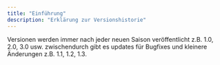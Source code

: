 ```yaml
---
title: "Einführung"
description: "Erklärung zur Versionshistorie"
---
```


<Note>
  Versionen werden immer nach jeder neuen Saison veröffentlicht z.B. 1.0, 2.0,
  3.0 usw. zwischendurch gibt es updates für Bugfixes und kleinere Änderungen
  z.B. 1.1, 1.2, 1.3.
</Note>
